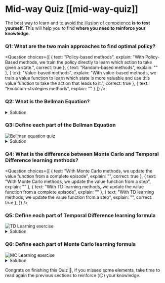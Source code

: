 # Mid-way Quiz [[mid-way-quiz]]

The best way to learn and [to avoid the illusion of competence](https://www.coursera.org/lecture/learning-how-to-learn/illusions-of-competence-BuFzf) **is to test yourself.** This will help you to find **where you need to reinforce your knowledge**.


### Q1: What are the two main approaches to find optimal policy?


<Question
	choices={[
		{
			text: "Policy-based methods",
			explain: "With Policy-Based methods, we train the policy directly to learn which action to take given a state.",
      correct: true
		},
		{
			text: "Random-based methods",
			explain: ""
		},
    {
			text: "Value-based methods",
			explain: "With value-based methods, we train a value function to learn which state is more valuable and use this value function to take the action that leads to it.",
      correct: true
		},
		{
			text: "Evolution-strategies methods",
      explain: ""
		}
	]}
/>


### Q2: What is the Bellman Equation?

<details>
<summary>Solution</summary>

**The Bellman equation is a recursive equation** that works like this: instead of starting for each state from the beginning and calculating the return, we can consider the value of any state as:

\\(Rt+1 + (\gamma * V(St+1)))\\

The immediate reward + the discounted value of the state that follows

</details>

### Q3: Define each part of the Bellman Equation

<img src="https://huggingface.co/datasets/huggingface-deep-rl-course/course-images/resolve/main/en/unit3/bellman4-quiz.jpg" alt="Bellman equation quiz"/>


<details>
<summary>Solution</summary>

<img src="https://huggingface.co/datasets/huggingface-deep-rl-course/course-images/resolve/main/en/unit3/bellman4.jpg" alt="Bellman equation solution"/>

</details>

### Q4: What is the difference between Monte Carlo and Temporal Difference learning methods?

<Question
	choices={[
		{
			text: "With Monte Carlo methods, we update the value function from a complete episode",
			explain: "",
      correct: true
		},
    {
			text: "With Monte Carlo methods, we update the value function from a step",
			explain: ""
		},
    {
			text: "With TD learning methods, we update the value function from a complete episode",
			explain: ""
		},
    {
			text: "With TD learning methods, we update the value function from a step",
			explain: "",
      correct: true
		},
	]}
/>

### Q5: Define each part of Temporal Difference learning formula

<img src="https://huggingface.co/datasets/huggingface-deep-rl-course/course-images/resolve/main/en/unit3/td-ex.jpg" alt="TD Learning exercise"/>

<details>
<summary>Solution</summary>

<img src="https://huggingface.co/datasets/huggingface-deep-rl-course/course-images/resolve/main/en/unit3/TD-1.jpg" alt="TD Exercise"/>

</details>


### Q6: Define each part of Monte Carlo learning formula

<img src="https://huggingface.co/datasets/huggingface-deep-rl-course/course-images/resolve/main/en/unit3/mc-ex.jpg" alt="MC Learning exercise"/>

<details>
<summary>Solution</summary>

<img src="https://huggingface.co/datasets/huggingface-deep-rl-course/course-images/resolve/main/en/unit3/monte-carlo-approach.jpg" alt="MC Exercise"/>

</details>

Congrats on finishing this Quiz 🥳, if you missed some elements, take time to read again the previous sections to reinforce (😏) your knowledge.
